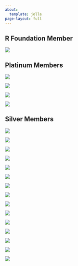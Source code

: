 ```yaml
---
about:
  template: jolla
page-layout: full
---
```

## R Foundation Member

<img src="/images/members/rfoundation-300x184.webp" />

## Platinum Members

<div class="platinum">

  <img class="platinum-img" src="/images/members/Biogen.svg" />


  <img class="platinum-img" src="/images/members/genentech-300x184.webp" />


  <img  class="platinum-img" src="/images/members/msft-300x184.webp" />


  <img  class="platinum-img"src="/images/members/posit-logo-fullcolor-TM-1-300x78.webp" />

</div>

## Silver Members

<div class="silver">

  <img class="silver-img" src="/images/members/american-statistical-association.svg" />

  <img class="silver-img" src="/images/members/Ascent_Horizontal.svg" />

  <img class="silver-img" src="/images/members/esri-300x184.webp" />

  <img class="silver-img"src="/images/members/google-300x184.webp" />

  <img class="silver-img" src="/images/members/GSK_logo_2022.svg-300x96.webp" />

  <img class="silver-img" src="/images/members/jnj-300x38.webp" />

  <img class="silver-img" src="/images/members/lander-analytics.svg" />

  <img class="silver-img"src="/images/members/merck.svg" />

  <img class="silver-img"src="/images/members/novartis.svg" />

  <img class="silver-img" src="/images/members/novo-nordisk.svg" />

  <img class="silver-img" src="/images/members/oracle-300x184.webp" />

  <img class="silver-img" src="/images/members/Pfizer_Logo_Color_RGB.svg" />

  <img class="silver-img"src="https://www.r-consortium.org/wp-content/uploads/sites/13/2016/09/procogia-horizontal-light-bg-300x71.png" />

  <img class="silver-img" src="https://www.r-consortium.org/wp-content/uploads/sites/13/2024/03/sanofi.svg" />


  <img class="silver-img" src="https://www.r-consortium.org/wp-content/uploads/sites/13/2021/12/Swiss_Re.svg" />

</div>
